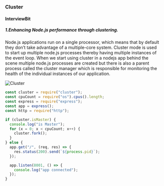 ### Cluster

#### InterviewBit

##### 1.Enhancing Node.js performance through clustering.

Node.js applications run on a single processor, which means that by default they don’t take advantage of a multiple-core system. Cluster mode is used to start up multiple node.js processes thereby having multiple instances of the event loop. When we start using cluster in a nodejs app behind the scene multiple node.js processes are created but there is also a parent process called the cluster manager which is responsible for monitoring the health of the individual instances of our application.

![Cluster](https://s3.ap-south-1.amazonaws.com/myinterviewtrainer-domestic/public_assets/assets/000/000/046/original/clustering_in_Nodejs.png?1614761684)

```js
const cluster = require("cluster");
const cpuCount = require("os").cpus().length;
const express = require("express");
const app = express();
const http = require("http");

if (cluster.isMaster) {
  console.log("is Master");
  for (x = 0; x < cpuCount; x++) {
    cluster.fork();
  }
} else {
  app.get("/", (req, res) => {
    res.status(200).send(`${process.pid}`);
  });

  app.listen(8001, () => {
    console.log("app connected");
  });
}
```

